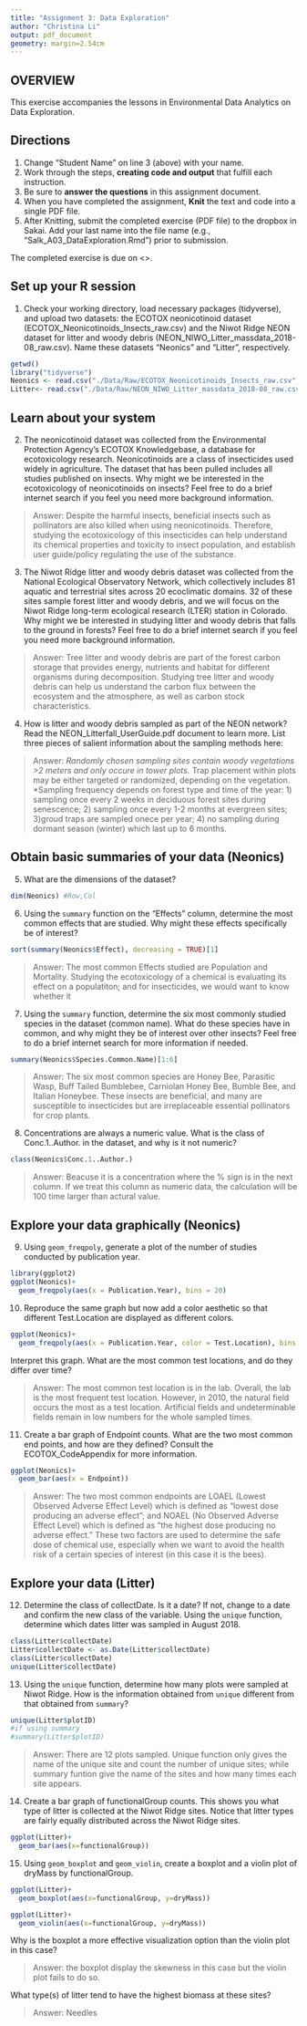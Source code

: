 ```yaml
---
title: "Assignment 3: Data Exploration"
author: "Christina Li"
output: pdf_document
geometry: margin=2.54cm
---
```


## OVERVIEW

This exercise accompanies the lessons in Environmental Data Analytics on Data Exploration. 

## Directions
1. Change "Student Name" on line 3 (above) with your name.
2. Work through the steps, **creating code and output** that fulfill each instruction.
3. Be sure to **answer the questions** in this assignment document.
4. When you have completed the assignment, **Knit** the text and code into a single PDF file.
5. After Knitting, submit the completed exercise (PDF file) to the dropbox in Sakai. Add your last name into the file name (e.g., "Salk_A03_DataExploration.Rmd") prior to submission.

The completed exercise is due on <>.


## Set up your R session

1. Check your working directory, load necessary packages (tidyverse), and upload two datasets: the ECOTOX neonicotinoid dataset (ECOTOX_Neonicotinoids_Insects_raw.csv) and the Niwot Ridge NEON dataset for litter and woody debris (NEON_NIWO_Litter_massdata_2018-08_raw.csv). Name these datasets "Neonics" and "Litter", respectively. 
```r
getwd()
library("tidyverse")
Neonics <- read.csv("./Data/Raw/ECOTOX_Neonicotinoids_Insects_raw.csv", stringsAsFactors = TRUE)
Litter<- read.csv("./Data/Raw/NEON_NIWO_Litter_massdata_2018-08_raw.csv", stringsAsFactors = TRUE)
```


## Learn about your system

2. The neonicotinoid dataset was collected from the Environmental Protection Agency's ECOTOX Knowledgebase, a database for ecotoxicology research. Neonicotinoids are a class of insecticides used widely in agriculture. The dataset that has been pulled includes all studies published on insects. Why might we be interested in the ecotoxicology of neonicotinoids on insects? Feel free to do a brief internet search if you feel you need more background information. 

> Answer: Despite the harmful insects, beneficial insects such as pollinators are also killed when using neonicotinoids. Therefore, studying the ecotoxicology of this insecticides can help understand its chemical properties and toxicity to insect population, and establish user guide/policy regulating the use of the substance.

3. The Niwot Ridge litter and woody debris dataset was collected from the National Ecological Observatory Network, which collectively includes 81 aquatic and terrestrial sites across 20 ecoclimatic domains. 32 of these sites sample forest litter and woody debris, and we will focus on the Niwot Ridge long-term ecological research (LTER) station in Colorado. Why might we be interested in studying litter and woody debris that falls to the ground in forests? Feel free to do a brief internet search if you feel you need more background information. 

> Answer: Tree litter and woody debris are part of the forest carbon storage that provides energy, nutrients and habitat for different organisms during decomposition. Studying tree litter and woody debris can help us understand the carbon flux between the ecosystem and the atmosphere, as well as carbon stock characteristics.

4. How is litter and woody debris sampled as part of the NEON network? Read the NEON_Litterfall_UserGuide.pdf document to learn more. List three pieces of salient information about the sampling methods here: 

> Answer: 
*Randomly chosen sampling sites contain woody vegetations >2 meters and only occure in tower plots.
*Trap placement within plots may be either targeted or randomized, depending on the vegetation. 
*Sampling frequency depends on forest type and time of the year: 1) sampling once every 2 weeks in deciduous forest sites during senescence; 2) sampling once every 1-2 months at evergreen sites; 3)groud traps are sampled onece per year; 4) no sampling during dormant season (winter) which last up to 6 months.


## Obtain basic summaries of your data (Neonics)

5. What are the dimensions of the dataset?

```r
dim(Neonics) #Row,Col
```

6. Using the `summary` function on the "Effects" column, determine the most common effects that are studied. Why might these effects specifically be of interest?
```r
sort(summary(Neonics$Effect), decreasing = TRUE)[1]
```

> Answer: The most common Effects studied are Population and Mortality. Studying the ecotoxicology of a chemical is evaluating its effect on a populatiton; and for insecticides, we would want to know whether it

7. Using the `summary` function, determine the six most commonly studied species in the dataset (common name). What do these species have in common, and why might they be of interest over other insects? Feel free to do a brief internet search for more information if needed.

```r
summary(Neonics$Species.Common.Name)[1:6]

```

> Answer: The six most common species are Honey Bee, Parasitic Wasp, Buff Tailed Bumblebee, Carniolan Honey Bee, Bumble Bee, and Italian Honeybee. These insects are beneficial, and many are susceptible to insecticides but are irreplaceable essential pollinators for crop plants.

8. Concentrations are always a numeric value. What is the class of Conc.1..Author. in the dataset, and why is it not numeric?

```r
class(Neonics$Conc.1..Author.)
```

> Answer: Beacuse it is a concentration where the % sign is in the next column. If we treat this column as numeric data, the calculation will be 100 time larger than actural value.



## Explore your data graphically (Neonics)

9. Using `geom_freqpoly`, generate a plot of the number of studies conducted by publication year. 
```r
library(ggplot2)
ggplot(Neonics)+
  geom_freqpoly(aes(x = Publication.Year), bins = 20)
```

10. Reproduce the same graph but now add a color aesthetic so that different Test.Location are displayed as different colors.
```r
ggplot(Neonics)+
  geom_freqpoly(aes(x = Publication.Year, color = Test.Location), bins = 20)

```

Interpret this graph. What are the most common test locations, and do they differ over time?

> Answer: The most common test location is in the lab. Overall, the lab is the most frequent test location. However, in 2010, the natural field occurs the most as a test location. Artificial fields and undeterminable fields remain in low numbers for the whole sampled times.

11. Create a bar graph of Endpoint counts. What are the two most common end points, and how are they defined? Consult the ECOTOX_CodeAppendix for more information. 

```r
ggplot(Neonics)+
  geom_bar(aes(x = Endpoint))
```

> Answer: The two most common endpoints are LOAEL (Lowest Observed Adverse Effect Level) which is defined as "lowest dose producing an adverse effect"; and NOAEL (No Observed Adverse Effect Level) which is defined as "the highest dose producing no adverse effect." These two factors are used to determine the safe dose of chemical use, especially when we want to avoid the health risk of a certain species of interest (in this case it is the bees).
>

## Explore your data (Litter)

12. Determine the class of collectDate. Is it a date? If not, change to a date and confirm the new class of the variable. Using the `unique` function, determine which dates litter was sampled in August 2018. 
```r
class(Litter$collectDate)
Litter$collectDate <- as.Date(Litter$collectDate)
class(Litter$collectDate)
unique(Litter$collectDate)
```

13. Using the `unique` function, determine how many plots were sampled at Niwot Ridge. How is the information obtained from `unique` different from that obtained from `summary`?

```r
unique(Litter$plotID)
#if using summary
#summary(Litter$plotID)
```

> Answer: There are 12 plots sampled. Unique function only gives the name of the unique site and count the number of unique sites; while summary funtion give the name of the sites and how many times each site appears.

14. Create a bar graph of functionalGroup counts. This shows you what type of litter is collected at the Niwot Ridge sites. Notice that litter types are fairly equally distributed across the Niwot Ridge sites.
```r
ggplot(Litter)+
  geom_bar(aes(x=functionalGroup))
```

15. Using `geom_boxplot` and `geom_violin`, create a boxplot and a violin plot of dryMass by functionalGroup. 
```r
ggplot(Litter)+
  geom_boxplot(aes(x=functionalGroup, y=dryMass))

ggplot(Litter)+
  geom_violin(aes(x=functionalGroup, y=dryMass))

```

Why is the boxplot a more effective visualization option than the violin plot in this case?

> Answer: the boxplot display the skewness in this case but the violin plot fails to do so.

What type(s) of litter tend to have the highest biomass at these sites? 

> Answer: Needles